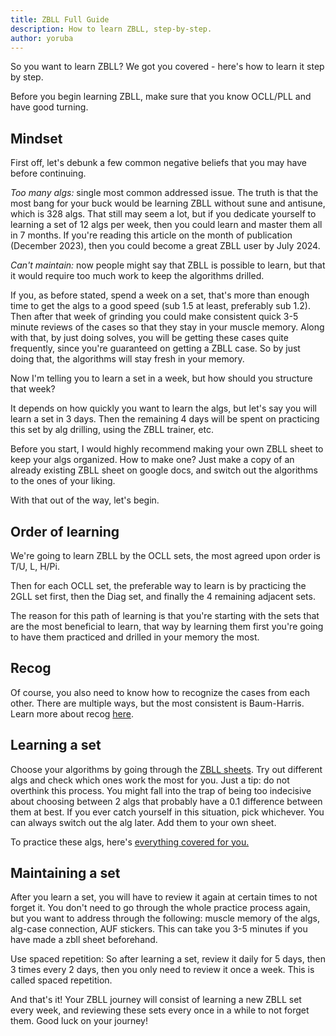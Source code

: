 ```yaml
---
title: ZBLL Full Guide
description: How to learn ZBLL, step-by-step.
author: yoruba
---
```



So you want to learn ZBLL? We got you covered - here's how to learn it step by step.

<Callout type="info">
  Before you begin learning ZBLL, make sure that you know OCLL/PLL and have good
  turning.
</Callout>

## Mindset

First off, let's debunk a few common negative beliefs that you may have before continuing.

_Too many algs:_ single most common addressed issue. The truth is that the most bang for your buck would be learning ZBLL without sune and antisune, which is 328 algs. That still may seem a lot, but if you dedicate yourself to learning a set of 12 algs per week, then you could learn and master them all in 7 months. If you're reading this article on the month of publication (December 2023), then you could become a great ZBLL user by July 2024.

_Can't maintain:_ now people might say that ZBLL is possible to learn, but that it would require too much work to keep the algorithms drilled.

If you, as before stated, spend a week on a set, that's more than enough time to get the algs to a good speed (sub 1.5 at least, preferably sub 1.2). Then after that week of grinding you could make consistent quick 3-5 minute reviews of the cases so that they stay in your muscle memory. Along with that, by just doing solves, you will be getting these cases quite frequently, since you're guaranteed on getting a ZBLL case. So by just doing that, the algorithms will stay fresh in your memory.

Now I'm telling you to learn a set in a week, but how should you structure that week?

It depends on how quickly you want to learn the algs, but let's say you will learn a set in 3 days. Then the remaining 4 days will be spent on practicing this set by alg drilling, using the ZBLL trainer, etc.

Before you start, I would highly recommend making your own ZBLL sheet to keep your algs organized. How to make one? Just make a copy of an already existing ZBLL sheet on google docs, and switch out the algorithms to the ones of your liking.

With that out of the way, let's begin.

## Order of learning

We're going to learn ZBLL by the OCLL sets, the most agreed upon order is T/U, L, H/Pi.

Then for each OCLL set, the preferable way to learn is by practicing the 2GLL set first, then the Diag set, and finally the 4 remaining adjacent sets.

The reason for this path of learning is that you're starting with the sets that are the most beneficial to learn, that way by learning them first you're going to have them practiced and drilled in your memory the most.

## Recog

Of course, you also need to know how to recognize the cases from each other. There are multiple ways, but the most consistent is Baum-Harris. Learn more about recog [here](/zz/improvement-guide/ll/zbll-recog).

## Learning a set

Choose your algorithms by going through the [ZBLL sheets](/zz/improvement-guide/ll/zbll-algs). Try out different algs and check which ones work the most for you. Just a tip: do not overthink this process. You might fall into the trap of being too indecisive about choosing between 2 algs that probably have a 0.1 difference between them at best. If you ever catch yourself in this situation, pick whichever. You can always switch out the alg later. Add them to your own sheet.

To practice these algs, here's [everything covered for you.](/zz/improvement-guide/ll/zbll-practice)

## Maintaining a set

After you learn a set, you will have to review it again at certain times to not forget it. You don't need to go through the whole practice process again, but you want to address through the following: muscle memory of the algs, alg-case connection, AUF stickers. This can take you 3-5 minutes if you have made a zbll sheet beforehand.

Use spaced repetition: So after learning a set, review it daily for 5 days, then 3 times every 2 days, then you only need to review it once a week. This is called spaced repetition.

And that's it! Your ZBLL journey will consist of learning a new ZBLL set every week, and reviewing these sets every once in a while to not forget them. Good luck on your journey!
